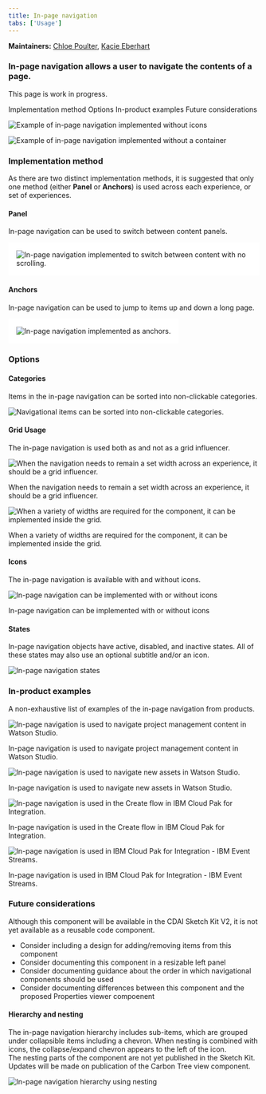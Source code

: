 ```yaml
---
title: In-page navigation
tabs: ['Usage']
---
```


**Maintainers:**
[Chloe Poulter](https://w3.ibm.com/bluepages/profile.html?uid=118468866), [Kacie Eberhart](https://w3.ibm.com/bluepages/profile.html?uid=5G0431897)

### In-page navigation allows a user to navigate the contents of a page. 

<InlineNotification kind="warning">

  This page is work in progress.  
  
</InlineNotification>

<AnchorLinks>
  <AnchorLink>Implementation method</AnchorLink>
  <AnchorLink>Options</AnchorLink>
  <AnchorLink>In-product examples</AnchorLink>
  <AnchorLink>Future considerations</AnchorLink>
</AnchorLinks>

<Row>
  <Column colLg={10}>

![Example of in-page navigation implemented without icons](images/01.png)

  </Column>
</Row>

<Row>
  <Column colLg={10}>

![Example of in-page navigation implemented without a container](images/08.png)

  </Column>
</Row>

### Implementation method

As there are two distinct implementation methods, it is suggested that only one method (either **Panel** or **Anchors**) is used across each experience, or set of experiences.  

#### Panel
In-page navigation can be used to switch between content panels. 

<Row>
<Column colLg={8}>

<img
  src="/images/03.gif"
  alt="In-page navigation implemented to switch between content with no scrolling."
  title="In-page navigation implemented to switch between content with no scrolling."
  style="padding:1rem; background:white"
/>

</Column>
</Row>



#### Anchors
In-page navigation can be used to jump to items up and down a long page. 

<Row>
<Column colLg={8}>

<img
  src="/images/04.gif"
  alt="In-page navigation implemented as anchors."
  title="In-page navigation implemented as anchors."
  style="padding:1rem; background:white"
/>

</Column>
</Row>

### Options

#### Categories
Items in the in-page navigation can be sorted into non-clickable categories.
<Row>
 <Column colLg={8}>

![Navigational items can be sorted into non-clickable categories.](images/Categories.png)

 </Column>
</Row>

#### Grid Usage
The in-page navigation is used both as and not as a grid influencer.  
<Row>
 <Column colLg={8}>

![When the navigation needs to remain a set width across an experience, it should be a grid influencer.](images/GridInfluencer.png)
<Caption>When the navigation needs to remain a set width across an experience, it should be a grid influencer.</Caption>

 </Column>
</Row>
<Row>
 <Column colLg={8}>

![When a variety of widths are required for the component, it can be implemented inside the grid.](images/NotInfluencer.png)
<Caption>When a variety of widths are required for the component, it can be implemented inside the grid.</Caption>

 </Column>
</Row>

#### Icons

The in-page navigation is available with and without icons.

<Row>
 <Column colLg={8}>

![In-page navigation can be implemented with or without icons](images/02.png)
<Caption>In-page navigation can be implemented with or without icons</Caption>

 </Column>
</Row>

#### States

In-page navigation objects have active, disabled, and inactive states.
All of these states may also use an optional subtitle and/or an icon.

<Row>
 <Column colLg={8}>

![In-page navigation states](images/05.png)

 </Column>
</Row>

### In-product examples
A non-exhaustive list of examples of the in-page navigation from products.

<Row>
 <Column colLg={8}>

![In-page navigation is used to navigate project management content in Watson Studio.](images/WatsonStudioProjectExample.png)
<Caption>In-page navigation is used to navigate project management content in Watson Studio.</Caption>

 </Column>
</Row>
<Row>
 <Column colLg={8}>

![In-page navigation is used to navigate new assets in Watson Studio.](images/WatsonStudioTearsheetExample.png)
<Caption>In-page navigation is used to navigate new assets in Watson Studio.</Caption>

 </Column>
</Row>
<Row>
 <Column colLg={8}>

![In-page navigation is used in the Create flow in IBM Cloud Pak for Integration.](images/CP4IExample.png)
<Caption>In-page navigation is used in the Create flow in IBM Cloud Pak for Integration.</Caption>

 </Column>
</Row>
<Row>
 <Column colLg={8}>

![In-page navigation is used in IBM Cloud Pak for Integration - IBM Event Streams.](images/EventStreamsExample.png)
<Caption>In-page navigation is used in IBM Cloud Pak for Integration - IBM Event Streams.</Caption>

 </Column>
</Row>


### Future considerations

Although this component will be available in the CDAI Sketch Kit V2, it is not yet available as a reusable code component.  

- Consider including a design for adding/removing items from this component
- Consider documenting this component in a resizable left panel
- Consider documenting guidance about the order in which navigational components should be used
- Consider documenting differences between this component and the proposed Properties viewer compoenent

#### Hierarchy and nesting

The in-page navigation hierarchy includes sub-items, which are grouped under collapsible items including a chevron. 
When nesting is combined with icons, the collapse/expand chevron appears to the left of the icon.  
The nesting parts of the component are not yet published in the Sketch Kit. Updates will be made on publication of the Carbon Tree view component. 

<Row>
 <Column colLg={8}>

![In-page navigation hierarchy using nesting](images/07.png)

 </Column>
</Row>